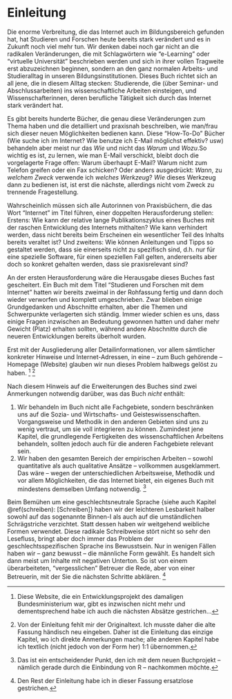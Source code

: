 # Einleitung {-} 

Die enorme Verbreitung, die das Internet auch im Bildungsbereich gefunden hat, hat Studieren und Forschen heute bereits stark verändert und es in Zukunft noch viel mehr tun. Wir denken dabei noch gar nicht an die radikalen Veränderungen, die mit Schlagwörtern wie "e-Learning" oder "virtuelle Universität" beschrieben werden und sich in ihrer vollen Tragweite erst abzuzeichnen beginnen, sondern an den ganz normalen Arbeits- und Studieralltag in unseren Bildungsinstitutionen. Dieses Buch richtet sich an all jene, die in diesem Alltag stecken: Studierende, die (über Seminar- und Abschlussarbeiten) ins wissenschaftliche Arbeiten einsteigen, und Wissenschafterinnen, deren berufliche Tätigkeit sich durch das Internet stark verändert hat.

Es gibt bereits hunderte Bücher, die genau diese Veränderungen zum Thema haben und die detailliert und praxisnah beschreiben, wie man/frau sich dieser neuen Möglichkeiten bedienen kann. Diese "How-To-Do" Bücher (Wie suche ich im Internet? Wie benutze ich E-Mail möglichst effektiv? usw) behandeln aber meist nur das _Wie_ und nicht das _Warum_ und _Wozu_.So wichtig es ist, zu lernen, wie man E-Mail verschickt, bleibt doch die vorgelagerte Frage offen: Warum überhaupt E-Mail? Warum nicht zum Telefon greifen oder ein Fax schicken? Oder anders ausgedrückt: _Wann_, zu _welchem Zweck_ verwende ich _welches Werkzeug_? _Wie_ dieses Werkzeug dann zu bedienen ist, ist erst die nächste, allerdings nicht vom Zweck zu trennende Fragestellung.

Wahrscheinlich müssen sich alle Autorinnen von Praxisbüchern, die das Wort "Internet" im Titel führen, einer doppelten Herausforderung stellen: Erstens: Wie kann der relative lange Publikationszyklus eines Buches mit der raschen Entwicklung des Internets mithalten? Wie kann verhindert werden, dass nicht bereits beim Erscheinen ein wesentlicher Teil des Inhalts bereits veraltet ist? Und zweitens: Wie können Anleitungen und Tipps so gestaltet werden, dass sie einerseits nicht zu spezifisch sind, d.h. nur für eine spezielle Software, für einen speziellen Fall gelten, andererseits aber doch so konkret gehalten werden, dass sie praxisrelevant sind?

An der ersten Herausforderung wäre die Herausgabe dieses Buches fast gescheitert. Ein Buch mit dem Titel "Studieren und Forschen mit dem Internet" hatten wir bereits zweimal in der Rohfassung fertig und dann doch wieder verworfen und komplett umgeschrieben. Zwar blieben einige Grundgedanken und Abschnitte erhalten, aber die Themen und Schwerpunkte verlagerten sich ständig. Immer wieder schien es uns, dass einige Fragen inzwischen an Bedeutung gewonnen hatten und daher mehr Gewicht (Platz) erhalten sollten, während andere Abschnitte durch die neueren Entwicklungen bereits überholt wurden. 

Erst mit der Ausgliederung aller Detailinformationen, vor allem sämtlicher konkreter Hinweise und Internet-Adressen, in eine -- zum Buch gehörende -- Homepage (Website) glauben wir nun dieses Problem halbwegs gelöst zu haben. ^[Diese Website, die ein Entwicklungsprojekt des damaligen Bundesministerium war, gibt es inzwischen nicht mehr und dementsprechend habe ich auch die nächsten Absätze gestrichen…] ^[Von der Einleitung fehlt mir der Originaltext. Ich musste daher die alte Fassung händisch neu eingeben. Daher ist die Einleitung das einzige Kapitel, wo ich direkte Anmerkungen mache; alle anderen Kapitel habe ich textlich (nicht jedoch von der Form her) 1:1 übernommen.]


Nach diesem Hinweis auf die Erweiterungen des Buches sind zwei Anmerkungen notwendig darüber, was das Buch _nicht_ enthält:

1. Wir behandeln im Buch nicht alle Fachgebiete, sondern beschränken uns auf die Sozia- und Wirtschafts- und Geisteswissenschaften. Vorgangsweise und Methodik in den anderen Gebieten sind uns zu wenig vertraut, um sie voll integrieren zu können. Zumindest jene Kapitel, die grundlegende Fertigkeiten des wissenschaftlichen Arbeitens behandeln, sollten jedoch auch für die anderen Fachgebiete relevant sein.
2. Wir haben den gesamten Bereich der empirischen Arbeiten -- sowohl quantitative als auch qualitative Ansätze -- vollkommen ausgeklammert. Das wäre -- wegen der unterschiedlichen Arbeitsweise, Methodik und vor allem Möglichkeiten, die das Internet bietet, ein eigenes Buch mit mindestens demselben Umfang notwendig. ^[Das ist ein entscheidender Punkt, den ich mit dem neuen Buchprojekt -- nämlich gerade durch die Einbindung von R -- nachkommen möchte.]

Beim Bemühen um eine geschlechtsneutrale Sprache {siehe auch Kapitel \@ref(schreiben): [Schreiben]} haben wir der leichteren Lesbarkeit halber sowohl auf das sogenannte Binnen-I als auch auf die umständlichen Schrägstriche verzichtet. Statt dessen haben wir weitgehend weibliche Formen verwendet. Diese radikale Schreibweise stört nicht so sehr den Lesefluss, bringt aber doch immer das Problem der geschlechtsspezifischen Sprache ins Bewusstsein. Nur in wenigen Fällen haben wir -- ganz bewusst -- die männliche Form gewählt. Es handelt sich dann meist um Inhalte mit negativen Unterton. So ist von einem überarbeiteten, "vergesslichen" Betreuer die Rede, aber von einer Betreuerin, mit der Sie die nächsten Schritte abklären. ^[Den Rest der Einleitung habe ich in dieser Fassung ersatzlose gestrichen.]





